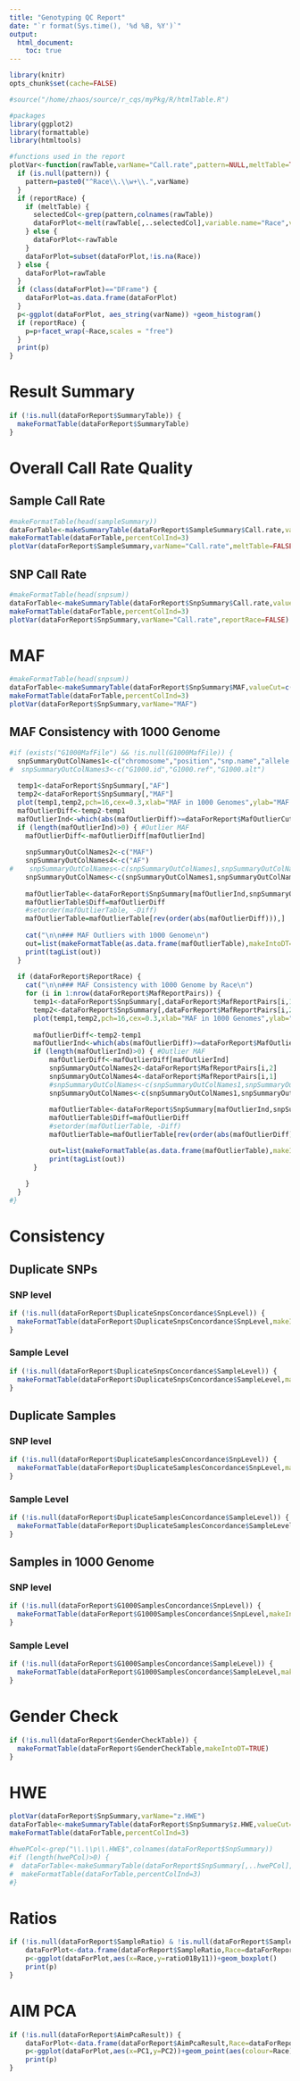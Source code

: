 ```yaml
---
title: "Genotyping QC Report"
date: "`r format(Sys.time(), '%d %B, %Y')`"
output: 
  html_document:
    toc: true
---
```



```r
library(knitr)
opts_chunk$set(cache=FALSE)

#source("/home/zhaos/source/r_cqs/myPkg/R/htmlTable.R")

#packages
library(ggplot2)
library(formattable)
library(htmltools)

#functions used in the report
plotVar<-function(rawTable,varName="Call.rate",pattern=NULL,meltTable=TRUE,reportRace=FALSE) {
  if (is.null(pattern)) {
    pattern=paste0("^Race\\.\\w+\\.",varName)
  }
  if (reportRace) {
    if (meltTable) {
      selectedCol<-grep(pattern,colnames(rawTable))
      dataForPlot<-melt(rawTable[,..selectedCol],variable.name="Race",value.name=varName,measure=1:length(selectedCol))
    } else {
      dataForPlot<-rawTable
    }
    dataForPlot=subset(dataForPlot,!is.na(Race))
  } else {
    dataForPlot=rawTable
  }
  if (class(dataForPlot)=="DFrame") {
    dataForPlot=as.data.frame(dataForPlot)
  }
  p<-ggplot(dataForPlot, aes_string(varName)) +geom_histogram()
  if (reportRace) {
    p=p+facet_wrap(~Race,scales = "free")  
  }
  print(p)
}

```


# Result Summary

```r
if (!is.null(dataForReport$SummaryTable)) {
  makeFormatTable(dataForReport$SummaryTable)
}
```

# Overall Call Rate Quality
## Sample Call Rate

```r
#makeFormatTable(head(sampleSummary))
dataForTable<-makeSummaryTable(dataForReport$SampleSummary$Call.rate,valueCut=c(0.9,0.95,0.96,0.97,0.98,0.99,0.995,0.999))
makeFormatTable(dataForTable,percentColInd=3)
plotVar(dataForReport$SampleSummary,varName="Call.rate",meltTable=FALSE,reportRace=FALSE)
```

## SNP Call Rate

```r
#makeFormatTable(head(snpsum))
dataForTable<-makeSummaryTable(dataForReport$SnpSummary$Call.rate,valueCut=c(0.9,0.95,0.96,0.97,0.98,0.99))
makeFormatTable(dataForTable,percentColInd=3)
plotVar(dataForReport$SnpSummary,varName="Call.rate",reportRace=FALSE)
```

# MAF
```r
#makeFormatTable(head(snpsum))
dataForTable<-makeSummaryTable(dataForReport$SnpSummary$MAF,valueCut=c(0.0001,0.0005,0.001,0.005,0.01,0.05))
makeFormatTable(dataForTable,percentColInd=3)
plotVar(dataForReport$SnpSummary,varName="MAF")
```

## MAF Consistency with 1000 Genome

```r
#if (exists("G1000MafFile") && !is.null(G1000MafFile)) {
  snpSummaryOutColNames1<-c("chromosome","position","snp.name","allele.1","allele.2")
#  snpSummaryOutColNames3<-c("G1000.id","G1000.ref","G1000.alt")
  
  temp1<-dataForReport$SnpSummary[,"AF"]
  temp2<-dataForReport$SnpSummary[,"MAF"]
  plot(temp1,temp2,pch=16,cex=0.3,xlab="MAF in 1000 Genomes",ylab="MAF in this data",main="Overall MAF")
  mafOutlierDiff<-temp2-temp1
  mafOutlierInd<-which(abs(mafOutlierDiff)>=dataForReport$MafOutlierCut)
  if (length(mafOutlierInd)>0) { #Outlier MAF
    mafOutlierDiff<-mafOutlierDiff[mafOutlierInd]
    
    snpSummaryOutColNames2<-c("MAF")
    snpSummaryOutColNames4<-c("AF")
#    snpSummaryOutColNames<-c(snpSummaryOutColNames1,snpSummaryOutColNames2,snpSummaryOutColNames3,snpSummaryOutColNames4)
    snpSummaryOutColNames<-c(snpSummaryOutColNames1,snpSummaryOutColNames2,snpSummaryOutColNames4)
    
    mafOutlierTable<-dataForReport$SnpSummary[mafOutlierInd,snpSummaryOutColNames]
    mafOutlierTable$Diff=mafOutlierDiff
    #setorder(mafOutlierTable, -Diff)
    mafOutlierTable=mafOutlierTable[rev(order(abs(mafOutlierDiff))),]
    
    cat("\n\n### MAF Outliers with 1000 Genome\n")
    out=list(makeFormatTable(as.data.frame(mafOutlierTable),makeIntoDT=TRUE))
    print(tagList(out))
  }
  
  if (dataForReport$ReportRace) {
    cat("\n\n### MAF Consistency with 1000 Genome by Race\n")
    for (i in 1:nrow(dataForReport$MafReportPairs)) {
      temp1<-dataForReport$SnpSummary[,dataForReport$MafReportPairs[i,1]]
      temp2<-dataForReport$SnpSummary[,dataForReport$MafReportPairs[i,2]]
      plot(temp1,temp2,pch=16,cex=0.3,xlab="MAF in 1000 Genomes",ylab="MAF in this data",main=paste0(dataForReport$MafReportPairs[i,2]))
      
      mafOutlierDiff<-temp2-temp1
      mafOutlierInd<-which(abs(mafOutlierDiff)>=dataForReport$MafOutlierCut)
      if (length(mafOutlierInd)>0) { #Outlier MAF
          mafOutlierDiff<-mafOutlierDiff[mafOutlierInd]
          snpSummaryOutColNames2<-dataForReport$MafReportPairs[i,2]
          snpSummaryOutColNames4<-dataForReport$MafReportPairs[i,1]
          #snpSummaryOutColNames<-c(snpSummaryOutColNames1,snpSummaryOutColNames2,snpSummaryOutColNames3,snpSummaryOutColNames4)
          snpSummaryOutColNames<-c(snpSummaryOutColNames1,snpSummaryOutColNames2,snpSummaryOutColNames4)
    
          mafOutlierTable<-dataForReport$SnpSummary[mafOutlierInd,snpSummaryOutColNames]
          mafOutlierTable$Diff=mafOutlierDiff
          #setorder(mafOutlierTable, -Diff)
          mafOutlierTable=mafOutlierTable[rev(order(abs(mafOutlierDiff))),]

          out=list(makeFormatTable(as.data.frame(mafOutlierTable),makeIntoDT=TRUE))
          print(tagList(out))
      }
      
    }
  }
#}
```

# Consistency 
## Duplicate SNPs
### SNP level
```r
if (!is.null(dataForReport$DuplicateSnpsConcordance$SnpLevel)) {
  makeFormatTable(dataForReport$DuplicateSnpsConcordance$SnpLevel,makeIntoDT=TRUE)
}
```


### Sample Level
```r
if (!is.null(dataForReport$DuplicateSnpsConcordance$SampleLevel)) {
  makeFormatTable(dataForReport$DuplicateSnpsConcordance$SampleLevel,makeIntoDT=TRUE)
}
```

## Duplicate Samples
### SNP level
```r
if (!is.null(dataForReport$DuplicateSamplesConcordance$SnpLevel)) {
  makeFormatTable(dataForReport$DuplicateSamplesConcordance$SnpLevel,makeIntoDT=TRUE)
}
```


### Sample Level
```r
if (!is.null(dataForReport$DuplicateSamplesConcordance$SampleLevel)) {
  makeFormatTable(dataForReport$DuplicateSamplesConcordance$SampleLevel,makeIntoDT=TRUE)
}
```


## Samples in 1000 Genome
### SNP level
```r
if (!is.null(dataForReport$G1000SamplesConcordance$SnpLevel)) {
  makeFormatTable(dataForReport$G1000SamplesConcordance$SnpLevel,makeIntoDT=TRUE)
}
```


### Sample Level
```r
if (!is.null(dataForReport$G1000SamplesConcordance$SampleLevel)) {
  makeFormatTable(dataForReport$G1000SamplesConcordance$SampleLevel,makeIntoDT=TRUE)
}
```



# Gender Check
```r
if (!is.null(dataForReport$GenderCheckTable)) {
  makeFormatTable(dataForReport$GenderCheckTable,makeIntoDT=TRUE)
}
```


# HWE
```r
plotVar(dataForReport$SnpSummary,varName="z.HWE")
dataForTable<-makeSummaryTable(dataForReport$SnpSummary$z.HWE,valueCut=c(0.0001,0.0005,0.001,0.005,0.01,0.05))
makeFormatTable(dataForTable,percentColInd=3)
```

```r
#hwePCol<-grep("\\.\\p\\.HWE$",colnames(dataForReport$SnpSummary))
#if (length(hwePCol)>0) {
#  dataForTable<-makeSummaryTable(dataForReport$SnpSummary[,..hwePCol],valueCut=c(0.0001,0.0005,0.001,0.005,0.01,0.05))
#  makeFormatTable(dataForTable,percentColInd=3)
#}
```

# Ratios
```r
if (!is.null(dataForReport$SampleRatio) & !is.null(dataForReport$SampleSummary$Race)) {
    dataForPlot<-data.frame(dataForReport$SampleRatio,Race=dataForReport$SampleSummary$Race)
    p<-ggplot(dataForPlot,aes(x=Race,y=ratio01By11))+geom_boxplot()
    print(p)
}

```


# AIM PCA
```r
if (!is.null(dataForReport$AimPcaResult)) {
    dataForPlot<-data.frame(dataForReport$AimPcaResult,Race=dataForReport$SampleSummary$Race)
    p<-ggplot(dataForPlot,aes(x=PC1,y=PC2))+geom_point(aes(colour=Race))
    print(p)
}

```

